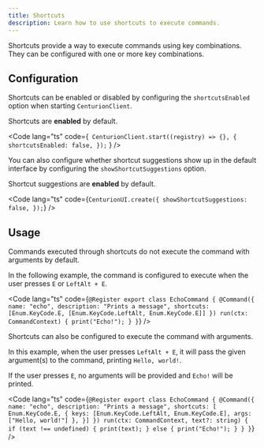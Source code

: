 ```yaml
---
title: Shortcuts
description: Learn how to use shortcuts to execute commands.
---
```



Shortcuts provide a way to execute commands using key combinations.
They can be configured with one or more key combinations.

## Configuration

Shortcuts can be enabled or disabled by configuring the `shortcutsEnabled` option when starting
`CenturionClient`.

Shortcuts are **enabled** by default.

<Code lang="ts" code={`
CenturionClient.start((registry) => {}, {
    shortcutsEnabled: false,
});`
} />

You can also configure whether shortcut suggestions show up in the default interface by configuring
the `showShortcutSuggestions` option.

Shortcut suggestions are **enabled** by default.

<Code lang="ts" code={`
CenturionUI.create({
    showShortcutSuggestions: false,
});
`} />

## Usage

<Aside type="caution">
Commands executed through shortcuts do not execute the command with arguments by default.
</Aside>

In the following example, the command is configured to execute when the user
presses `E` or `LeftAlt + E`.

<Code lang="ts" code={`
@Register
export class EchoCommand {
    @Command({
        name: "echo",
        description: "Prints a message",
        shortcuts: [Enum.KeyCode.E, [Enum.KeyCode.LeftAlt, Enum.KeyCode.E]]
    })
    run(ctx: CommandContext) {
        print("Echo!");
    }
}
`} />

Shortcuts can also be configured to execute the command with arguments.

In this example, when the user presses `LeftAlt + E`, it will pass the given argument(s)
to the command, printing `Hello, world!`.

If the user presses `E`, no arguments will be provided and `Echo!` will be printed.

<Code lang="ts" code={`
@Register
export class EchoCommand {
    @Command({
        name: "echo",
        description: "Prints a message",
        shortcuts: [
            Enum.KeyCode.E,
            {
                keys: [Enum.KeyCode.LeftAlt, Enum.KeyCode.E],
                args: ["Hello, world!"]
            },
        }]
    })
    run(ctx: CommandContext, text?: string) {
        if (text !== undefined) {
            print(text);
        } else {
            print("Echo!");
        }
    }
}
`} />